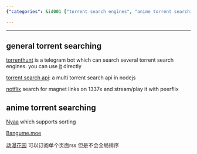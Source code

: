 ```yaml
---
{"categories": &id001 ["torrent search engines", "anime torrent searching", "Torrenthunt", "Telegram bot", "multi-torrent searching", "Torrent Search API", "NodeJS", "Notflix", "Peerflix", "1337x", "Nyaa", "Bangume.moe", "DongmanhuaYuan (动漫花园)", "RSS subscription", "global sorting"], "category": "Torrent Search Engines", "date": "2023-01-15 06:42:07", "description": "This article discusses various Torrent Search Engines and bots, specifically focusing on general and anime torrent searching. It highlights tools like Torrenthunt, a Telegram bot for multi-torrent searching, the Torrent Search API in NodeJS, Notflix for magnet links on 1337x with Peerflix, Nyaa for sorting anime torrents, Bangume.moe, and DongmanhuaYuan (动漫花园) with RSS subscription capabilities but lacking global sorting.", "tags": *id001, "title": "torrent search engines"}

---
```


------

## general torrent searching

[torrenthunt](https://github.com/hemantapkh/TorrentHunt) is a telegram bot which can search several torrent search engines. you can use [it](https://t.me/TorrentHuntBot?start=github) directly

[torrent search api](https://github.com/JimmyLaurent/torrent-search-api): a multi torrent search api in nodejs

[notflix](https://github.com/Bugswriter/notflix) search for magnet links on 1337x and stream/play it with peerflix

## anime torrent searching

[Nyaa](https://nyaa.si/) which supports sorting

[Bangume.moe](https://Bangume.moe)

[动漫花园](https://dmhy.anoneko.com/) 可以订阅单个页面rss 但是不会全局排序

